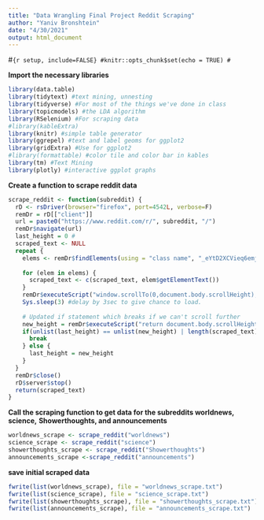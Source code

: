 ```yaml
---
title: "Data Wrangling Final Project Reddit Scraping"
author: "Yaniv Bronshtein"
date: "4/30/2021"
output: html_document
---
```


#```{r setup, include=FALSE}
#knitr::opts_chunk$set(echo = TRUE)
#```

**Import the necessary libraries**
```r
library(data.table)
library(tidytext) #text mining, unnesting
library(tidyverse) #For most of the things we've done in class
library(topicmodels) #the LDA algorithm
library(RSelenium) #For scraping data
#library(kableExtra)
library(knitr) #simple table generator
library(ggrepel) #text and label geoms for ggplot2
library(gridExtra) #Use for ggplot2
#library(formattable) #color tile and color bar in kables
library(tm) #Text Mining
library(plotly) #interactive ggplot graphs

```

**Create a function to scrape reddit data**


```r
scrape_reddit <- function(subreddit) {
  rD <- rsDriver(browser="firefox", port=4542L, verbose=F)
  remDr = rD[["client"]]
  url = paste0("https://www.reddit.com/r/", subreddit, "/")
  remDr$navigate(url)
  last_height = 0 #
  scraped_text <- NULL
  repeat {   
    elems <- remDr$findElements(using = "class name", "_eYtD2XCVieq6emjKBH3m")
    
    for (elem in elems) {
      scraped_text <- c(scraped_text, elem$getElementText())
    }
    remDr$executeScript("window.scrollTo(0,document.body.scrollHeight);")
    Sys.sleep(3) #delay by 3sec to give chance to load. 
    
    # Updated if statement which breaks if we can't scroll further 
    new_height = remDr$executeScript("return document.body.scrollHeight")
    if(unlist(last_height) == unlist(new_height) | length(scraped_text) > 5000) {
      break
    } else {
      last_height = new_height
    }
  }
  remDr$close()
  rD$server$stop()
  return(scraped_text)
}
```

**Call the scraping function to get data for the subreddits  worldnews, science,**
**Showerthoughts, and announcements**
```r
worldnews_scrape <- scrape_reddit("worldnews")
science_scrape <- scrape_reddit("science")
showerthoughts_scrape <- scrape_reddit("Showerthoughts")
announcements_scrape <-scrape_reddit("announcements")


```

**save initial scraped data**
```r
fwrite(list(worldnews_scrape), file = "worldnews_scrape.txt")
fwrite(list(science_scrape), file = "science_scrape.txt")
fwrite(list(showerthoughts_scrape), file = "showerthoughts_scrape.txt")
fwrite(list(announcements_scrape), file = "announcements_scrape.txt")

```


